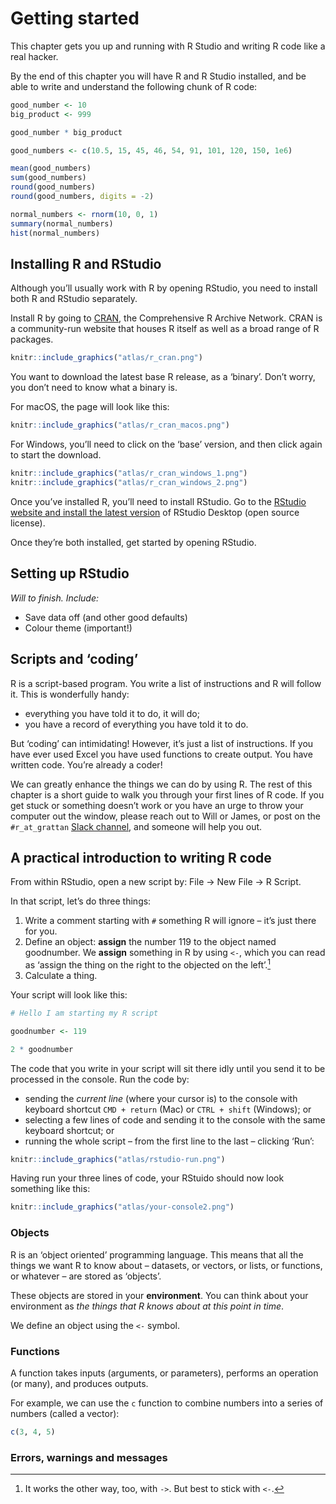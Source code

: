 # Getting started {#getting-started}

This chapter gets you up and running with R Studio and writing R code like a real hacker.

By the end of this chapter you will have R and R Studio installed, and be able to write and understand the following chunk of R code:

```r
good_number <- 10
big_product <- 999

good_number * big_product

good_numbers <- c(10.5, 15, 45, 46, 54, 91, 101, 120, 150, 1e6)

mean(good_numbers)
sum(good_numbers)
round(good_numbers)
round(good_numbers, digits = -2)

normal_numbers <- rnorm(10, 0, 1)
summary(normal_numbers)
hist(normal_numbers)
```

## Installing R and RStudio

Although you'll usually work with R by opening RStudio, you need to install both R and RStudio separately. 

Install R by going to [CRAN](https://cran.r-project.org), the Comprehensive R Archive Network. CRAN is a community-run website that houses R itself as well as a broad range of R packages. 

```r
knitr::include_graphics("atlas/r_cran.png")
```

You want to download the latest base R release, as a 'binary'. Don't worry, you don't need to know what a binary is.

For macOS, the page will look like this:
```r
knitr::include_graphics("atlas/r_cran_macos.png")
```

For Windows, you'll need to click on the 'base' version, and then click again to start the download.

```r
knitr::include_graphics("atlas/r_cran_windows_1.png")
knitr::include_graphics("atlas/r_cran_windows_2.png")
```

Once you've installed R, you'll need to install RStudio. Go to the [RStudio website and install the latest version](https://www.rstudio.com/products/rstudio/download/#download) of RStudio Desktop (open source license).

Once they're both installed, get started by opening RStudio. 

## Setting up RStudio

_Will to finish. Include:_ 

* Save data off (and other good defaults)
* Colour theme (important!)

## Scripts and 'coding'

R is a script-based program. You write a list of instructions and R will follow it. This is wonderfully handy: 

- everything you have told it to do, it will do;
- you have a record of everything you have told it to do. 

But 'coding' can intimidating! However, it’s just a list of instructions. If you have ever used Excel you have used functions to create output. You have written code. You're already a coder! 

We can greatly enhance the things we can do by using R. The rest of this chapter is a short guide to walk you through your first lines of R code. If you get stuck or something doesn't work or you have an urge to throw your computer out the window, please reach out to Will or James, or post on the `#r_at_grattan` [Slack channel](#seeking-help), and someone will help you out.

## A practical introduction to writing R code

From within RStudio, open a new script by: File -> New File -> R Script.

In that script, let’s do three things:

1. Write a comment starting with `#` something R will ignore – it’s just there for you.  
2. Define an object: **assign** the number 119 to the object named goodnumber. We **assign** something in R by using  `<-`, which you can read as 'assign the thing on the right to the objected on the left'.^[It works the other way, too, with `->`. But best to stick with `<-`.]
3. Calculate a thing.

Your script will look like this:

```r
# Hello I am starting my R script

goodnumber <- 119

2 * goodnumber
```

The code that you write in your script will sit there idly until you send it to be processed in the console. Run the code by:

* sending the _current line_ (where your cursor is) to the console with keyboard shortcut `CMD + return` (Mac) or `CTRL + shift` (Windows); or
* selecting a few lines of code and sending it to the console with the same keyboard shortcut; or 
* running the whole script -- from the first line to the last -- clicking 'Run':

```r
knitr::include_graphics("atlas/rstudio-run.png")
```


Having run your three lines of code, your RStuido should now look something like this:

```r
knitr::include_graphics("atlas/your-console2.png")
```



### Objects

R is an 'object oriented' programming language. This means that all the things we want R to know about -- datasets, or vectors, or lists, or functions, or whatever -- are stored as 'objects'. 

These objects are stored in your **environment**. You can think about your environment as _the things that R knows about at this point in time_.

We define an object using the `<-` symbol.


### Functions

A function takes inputs (arguments, or parameters), performs an operation (or many), and produces outputs.

For example, we can use the `c` function to combine numbers into a series of numbers (called a vector):

```r
c(3, 4, 5)
```



### Errors, warnings and messages





